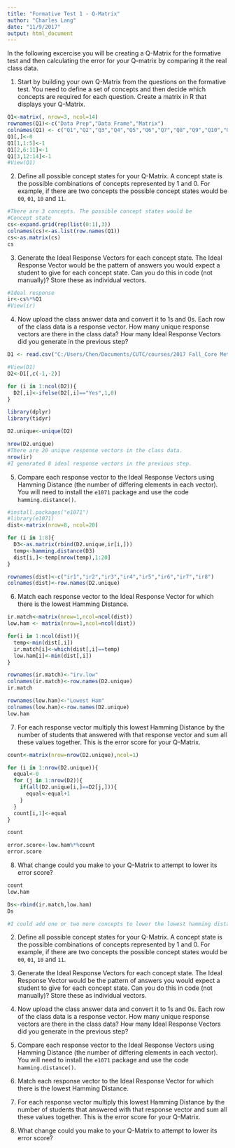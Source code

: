 ```yaml
---
title: "Formative Test 1 - Q-Matrix"
author: "Charles Lang"
date: "11/9/2017"
output: html_document
---
```

In the following excercise you will be creating a Q-Matrix for the formative test and then calculating the error for your Q-matrix by comparing it the real class data.

1. Start by building your own Q-Matrix from the questions on the formative test. You need to define a set of concepts and then decide which concepts are required for each question. Create a matrix in R that displays your Q-Matrix.


```r
Q1<-matrix(, nrow=3, ncol=14)
rownames(Q1)<-c("Data Prep","Data Frame","Matrix")
colnames(Q1) <- c("Q1","Q2","Q3","Q4","Q5","Q6","Q7","Q8","Q9","Q10","Q11","Q12","Q13","Q14")
Q1[,]<-0
Q1[1,1:5]<-1
Q1[2,6:11]<-1
Q1[3,12:14]<-1
#View(Q1)
```

2. Define all possible concept states for your Q-Matrix. A concept state is the possible combinations of concepts represented by 1 and 0. For example, if there are two concepts the possible concept states would be `00`, `01`, `10` and `11`.

```r
#There are 3 concepts. The possible concept states would be 
#Concept state
cs<-expand.grid(rep(list(0:1),3))
colnames(cs)<-as.list(row.names(Q1))
cs<-as.matrix(cs)
cs
```


3. Generate the Ideal Response Vectors for each concept state. The Ideal Response Vector would be the pattern of answers you would expect a student to give for each concept state. Can you do this in code (not manually)? Store these as individual vectors.

```r
#Ideal response
ir<-cs%*%Q1
#View(ir)

```

4. Now upload the class answer data and convert it to 1s and 0s. Each row of the class data is a response vector. How many unique response vectors are there in the class data? How many Ideal Response Vectors did you generate in the previous step?

```r
D1 <- read.csv("C:/Users/Chen/Documents/CUTC/courses/2017 Fall_Core Methods of Educational Data Mining/1107Visualization/formative-test1/formative1-results-DI.csv")

#View(D1)
D2<-D1[,c(-1,-2)]

for (i in 1:ncol(D2)){
  D2[,i]<-ifelse(D2[,i]=="Yes",1,0)
}

library(dplyr)
library(tidyr)

D2.unique<-unique(D2)

nrow(D2.unique)
#There are 20 unique response vectors in the class data.
nrow(ir)
#I generated 8 ideal response vectors in the previous step.

```


5. Compare each response vector to the Ideal Response Vectors using Hamming Distance (the number of differing elements in each vector). You will need to install the `e1071` package and use the code `hamming.distance()`. 

```r
#install.packages("e1071")
#library(e1071)
dist<-matrix(nrow=8, ncol=20)

for (i in 1:8){
  D3<-as.matrix(rbind(D2.unique,ir[i,]))
  temp<-hamming.distance(D3)
  dist[i,]<-temp[nrow(temp),1:20]
}

rownames(dist)<-c("ir1","ir2","ir3","ir4","ir5","ir6","ir7","ir8")
colnames(dist)<-row.names(D2.unique)
```

6. Match each response vector to the Ideal Response Vector for which there is the lowest Hamming Distance.

```r
ir.match<-matrix(nrow=1,ncol=ncol(dist))
low.ham <- matrix(nrow=1,ncol=ncol(dist))

for(i in 1:ncol(dist)){
  temp<-min(dist[,i])
  ir.match[i]<-which(dist[,i]==temp)
  low.ham[i]<-min(dist[,i])
}

rownames(ir.match)<-"irv.low"
colnames(ir.match)<-row.names(D2.unique)
ir.match

rownames(low.ham)<-"Lowest Ham"
colnames(low.ham)<-row.names(D2.unique)
low.ham
```


7. For each response vector multiply this lowest Hamming Distance by the number of students that answered with that response vector and sum all these values together. This is the error score for your Q-Matrix.

```r
count<-matrix(nrow=nrow(D2.unique),ncol=1)

for (i in 1:nrow(D2.unique)){
  equal<-0
  for (j in 1:nrow(D2)){
    if(all(D2.unique[i,]==D2[j,])){
      equal<-equal+1
    }
  }
  count[i,1]<-equal
}

count

error.score<-low.ham%*%count
error.score
```


8. What change could you make to your Q-Matrix to attempt to lower its error score?
```r
count
low.ham

Ds<-rbind(ir.match,low.ham)
Ds

#I could add one or two more concepts to lower the lowest hamming distances.
```


2. Define all possible concept states for your Q-Matrix. A concept state is the possible combinations of concepts represented by 1 and 0. For example, if there are two concepts the possible concept states would be `00`, `01`, `10` and `11`.

3. Generate the Ideal Response Vectors for each concept state. The Ideal Response Vector would be the pattern of answers you would expect a student to give for each concept state. Can you do this in code (not manually)? Store these as individual vectors.

4. Now upload the class answer data and convert it to 1s and 0s. Each row of the class data is a response vector. How many unique response vectors are there in the class data? How many Ideal Response Vectors did you generate in the previous step?

5. Compare each response vector to the Ideal Response Vectors using Hamming Distance (the number of differing elements in each vector). You will need to install the `e1071` package and use the code `hamming.distance()`. 

6. Match each response vector to the Ideal Response Vector for which there is the lowest Hamming Distance.

7. For each response vector multiply this lowest Hamming Distance by the number of students that answered with that response vector and sum all these values together. This is the error score for your Q-Matrix.

8. What change could you make to your Q-Matrix to attempt to lower its error score?

